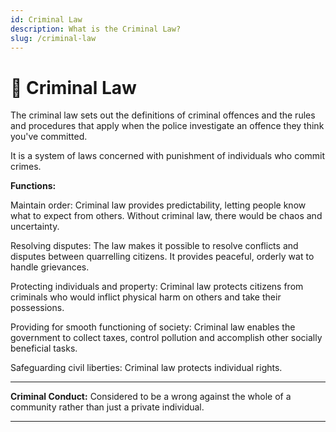 ```yaml
---
id: Criminal Law
description: What is the Criminal Law?
slug: /criminal-law
---
```


# 🦹 Criminal Law


The criminal law sets out the definitions of criminal offences and the rules and procedures that apply when the police investigate an offence they think you've committed. 


It is a system of laws concerned with punishment of individuals who commit crimes. 

**Functions:**

Maintain order: Criminal law provides predictability, letting people know what to expect from others. Without criminal law, there would be chaos and uncertainty. 

Resolving disputes: The law makes it possible to resolve conflicts and disputes between quarrelling citizens. It provides peaceful, orderly wat to handle grievances. 

Protecting individuals and property: Criminal law protects citizens from criminals who would inflict physical harm on others and take their possessions. 

Providing for smooth functioning of society: Criminal law enables the government to collect taxes, control pollution and accomplish other socially beneficial tasks. 

 Safeguarding civil liberties: Criminal law protects individual rights. 

---

**Criminal Conduct:** Considered to be a wrong against the whole of a community rather than just a private individual.

---